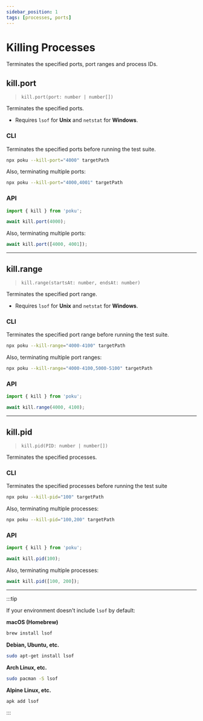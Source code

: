 ```yaml
---
sidebar_position: 1
tags: [processes, ports]
---
```


# Killing Processes

Terminates the specified ports, port ranges and process IDs.

## kill.port

> `kill.port(port: number | number[])`

Terminates the specified ports.

- Requires `lsof` for **Unix** and `netstat` for **Windows**.

### CLI

Terminates the specified ports before running the test suite.

```bash
npx poku --kill-port="4000" targetPath
```

Also, terminating multiple ports:

```bash
npx poku --kill-port="4000,4001" targetPath
```

### API

```ts
import { kill } from 'poku';

await kill.port(4000);
```

Also, terminating multiple ports:

```ts
await kill.port([4000, 4001]);
```

---

## kill.range

> `kill.range(startsAt: number, endsAt: number)`

Terminates the specified port range.

- Requires `lsof` for **Unix** and `netstat` for **Windows**.

### CLI

Terminates the specified port range before running the test suite.

```bash
npx poku --kill-range="4000-4100" targetPath
```

Also, terminating multiple port ranges:

```bash
npx poku --kill-range="4000-4100,5000-5100" targetPath
```

### API

```ts
import { kill } from 'poku';

await kill.range(4000, 4100);
```

---

## kill.pid

> `kill.pid(PID: number | number[])`

Terminates the specified processes.

### CLI

Terminates the specified processes before running the test suite

```bash
npx poku --kill-pid="100" targetPath
```

Also, terminating multiple processes:

```bash
npx poku --kill-pid="100,200" targetPath
```

### API

```ts
import { kill } from 'poku';

await kill.pid(100);
```

Also, terminating multiple processes:

```ts
await kill.pid([100, 200]);
```

---

:::tip

If your environment doesn't include `lsof` by default:

**macOS (Homebrew)**

```sh
brew install lsof
```

**Debian, Ubuntu, etc.**

```sh
sudo apt-get install lsof
```

**Arch Linux, etc.**

```sh
sudo pacman -S lsof
```

**Alpine Linux, etc.**

```sh
apk add lsof
```

:::
